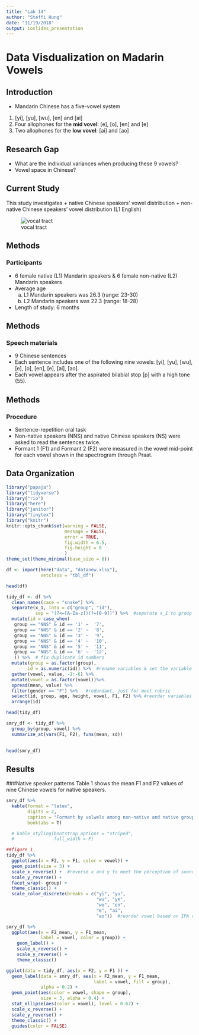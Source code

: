 ```yaml
---
title: "Lab 14"
author: "Steffi Hung"
date: "11/19/2018"
output: ioslides_presentation
---
```


# Data Visdualization on Madarin Vowels

## Introduction

* Mandarin Chinese has a five-vowel system 
1. [yi], [yu], [wu], [en] and [ai]
2. Four allophones for the **mid vovel**: [e], [o], [en] and [e]
3. Two allophones for the **low vovel**: [ai] and [ao]

## Research Gap
- What are the individual variances when producing these 9 vowels? 
- Vowel space in Chinese? 

## Current Study
This study investigates
  + native Chinese speakers' vowel distribution
  + non-native Chinese speakers' vowel distribution (L1 English)

![vocal tract](picture/mouth.jpg)

## Methods
### Participants
- 6 female native (L1) Mandarin speakers & 6 female non-native (L2) Mandarin speakers
- Average age
  a. L1 Mandarin speakers was 26.3 (range: 23-30)
  b. L2 Mandarin speakers was 22.3 (range: 18-28)
- Length of study: 6 months 

## Methods 
### Speech materials 
- 9 Chinese sentences
- Each sentence includes one of the following nine vowels: [yi], [yu], [wu], [e], [o], [en], [e], [ai], [ao]. 
- Each vowel appears after the aspirated bilabial stop [p] with a high tone (55).

## Methods
### Procedure
- Sentence-repetition oral task
- Non-native speakers (NNS) and native Chinese speakers (NS) were asked to read the sentences twice.
- Formant 1 (F1) and Formant 2 (F2) were measured in the vowel mid-point for each vowel shown in the spectrogram through Praat.

## Data Organization
```r
library("papaja")
library("tidyverse")
library("rio")
library("here")
library("janitor")
library("tinytex")
library("knitr")
knitr::opts_chunk$set(warning = FALSE,
                      message = FALSE,
                      error = TRUE,
                      fig.width = 6.5,
                      fig.height = 8
                      )
theme_set(theme_minimal(base_size = 8))

```

```r
df <- import(here("data", "datanew.xlsx"),
             setclass = "tbl_df")

head(df)

```
```r
tidy_df <- df %>% 
  clean_names(case = "snake") %>% 
  separate(x_1, into = c("group", "id"),
           sep = "(?<=[A-Za-z])(?=[0-9])") %>%  #seperate x_1 to group (NS vs. NNS) & id
  mutate(id = case_when(
   group == "NNS" & id == '1' ~  '7',
   group == "NNS" & id == '2' ~  '8',
   group == "NNS" & id == '3' ~  '9',
   group == "NNS" & id == '4' ~  '10',
   group == "NNS" & id == '5' ~  '11',
   group == "NNS" & id == '6' ~  '12',
   )) %>%  # fix duplicate id numbers
  mutate(group = as.factor(group),
        id = as.numeric(id)) %>%  #rename variables & set the variable types
  gather(vowel, value, -1:-6) %>%
  mutate(vowel = as.factor(vowel))%>%
  spread(mean, value) %>%
  filter(gender == "F") %>%   #redundant, just for meet rubric
  select(id, group, age, height, vowel, F1, F2) %>% #reorder variables & discard gender
  arrange(id)

head(tidy_df)


```
```r
smry_df <- tidy_df %>% 
  group_by(group, vowel) %>% 
  summarize_at(vars(F1, F2), funs(mean, sd)) 
  

head(smry_df)
```

## Results
###Native speaker patterns
Table 1 shows the mean F1 and F2 values of nine Chinese vowels for native speakers.

```r
smry_df %>% 
  kable(format = "latex",
        digits = 2,
        caption = "Formant by volwels among non-native and native groups",
        booktabs = T) 

  # kable_styling(bootstrap_options = "striped", 
  #               full_width = F) 
```

```r
##figure 1 
tidy_df %>% 
  ggplot(aes(x = F2, y = F1, color = vowel)) + 
  geom_point(size = 3) +
  scale_x_reverse() +  #reverse x and y to meet the perception of sounds
  scale_y_reverse() +
  facet_wrap(~ group) + 
  theme_classic() +
  scale_color_discrete(breaks = c("yi", "yu", 
                                  "wu", "ye", 
                                  "wo", "en", 
                                  "e", "ai", 
                                  "ao"))  #reorder vowel based on IPA order
```

```r
smry_df %>% 
  ggplot(aes(x = F2_mean, y = F1_mean, 
             label = vowel, color = group)) +
    geom_label() +
    scale_x_reverse() +  
    scale_y_reverse() +
    theme_classic()

```

```r
ggplot(data = tidy_df, aes(x = F2, y = F1 )) +
  geom_label(data = smry_df, aes(x = F2_mean, y = F1_mean, 
                                 label = vowel, fill = group),
             alpha = 0.2) +
  geom_point(aes(color = vowel, shape = group),
             size = 3, alpha = 0.4) +
  stat_ellipse(aes(color = vowel), level = 0.67) +
  scale_x_reverse() +  
  scale_y_reverse() +
  theme_classic() +
  guides(color = FALSE)

```

